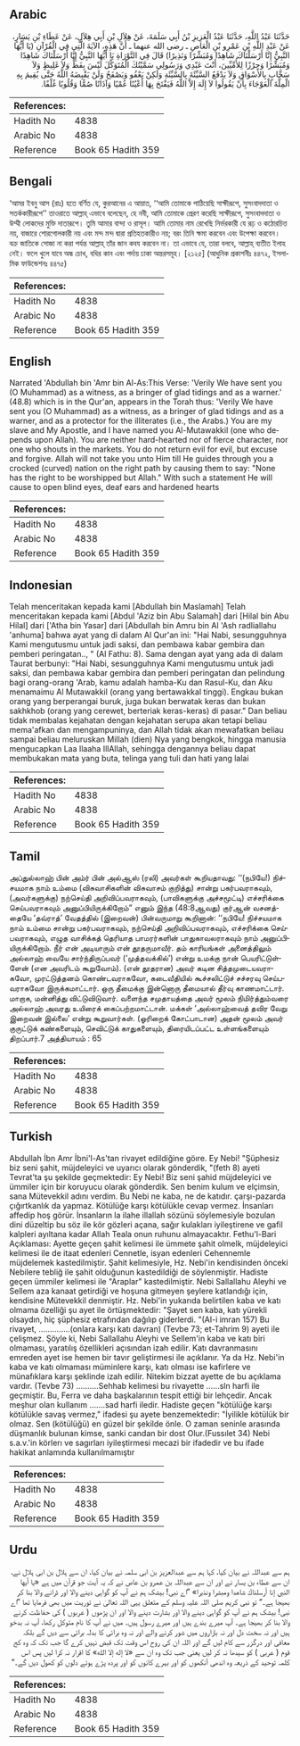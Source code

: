 ## Arabic


<div dir="rtl" lang="ar" style={{fontSize:'larger',backgroundColor:'#f8f9fa',padding:20}}>
حَدَّثَنَا عَبْدُ اللَّهِ، حَدَّثَنَا عَبْدُ الْعَزِيزِ بْنُ أَبِي سَلَمَةَ، عَنْ هِلاَلِ بْنِ أَبِي هِلاَلٍ، عَنْ عَطَاءِ بْنِ يَسَارٍ، عَنْ عَبْدِ اللَّهِ بْنِ عَمْرِو بْنِ الْعَاصِ ـ رضى الله عنهما ـ أَنَّ هَذِهِ، الآيَةَ الَّتِي فِي الْقُرْآنِ ‏(‏يَا أَيُّهَا النَّبِيُّ إِنَّا أَرْسَلْنَاكَ شَاهِدًا وَمُبَشِّرًا وَنَذِيرًا‏)‏ قَالَ فِي التَّوْرَاةِ يَا أَيُّهَا النَّبِيُّ إِنَّا أَرْسَلْنَاكَ شَاهِدًا وَمُبَشِّرًا وَحِرْزًا لِلأُمِّيِّينَ، أَنْتَ عَبْدِي وَرَسُولِي سَمَّيْتُكَ الْمُتَوَكِّلَ لَيْسَ بِفَظٍّ وَلاَ غَلِيظٍ وَلاَ سَخَّابٍ بِالأَسْوَاقِ وَلاَ يَدْفَعُ السَّيِّئَةَ بِالسَّيِّئَةِ وَلَكِنْ يَعْفُو وَيَصْفَحُ وَلَنْ يَقْبِضَهُ اللَّهُ حَتَّى يُقِيمَ بِهِ الْمِلَّةَ الْعَوْجَاءَ بِأَنْ يَقُولُوا لاَ إِلَهَ إِلاَّ اللَّهُ فَيَفْتَحَ بِهَا أَعْيُنًا عُمْيًا وَآذَانًا صُمًّا وَقُلُوبًا غُلْفًا‏.‏
</div>
<div style={{backgroundColor:'#f8f9fa',padding:20, marginBottom: 10}}><table> <thead> <tr> <th>References:</th> <th></th> </tr> </thead> <tbody><tr><td>Hadith No</td><td>4838</td></tr><tr><td>Arabic No</td><td>4838</td></tr><tr><td>Reference</td><td>Book 65 Hadith 359</td></tr></tbody></table></div>

## Bengali


<div dir="ltr" lang="bn" style={{fontSize:'larger',backgroundColor:'#f8f9fa',padding:20}}>
‘আমর ইবনু আস (রাঃ) হতে বর্ণিত যে, কুরআনের এ আয়াত, ‘‘আমি তোমাকে পাঠিয়েছি সাক্ষীরূপে, সুসংবাদদাতা ও সতর্ককারীরূপে’’ তাওরাতে আল্লাহ্ এভাবে বলেছেন, হে নবী, আমি তোমাকে প্রেরণ করেছি সাক্ষীরূপে, সুসংবাদদাতা ও উম্মী লোকদের মুক্তি দাতারূপে। তুমি আমার বান্দা ও রাসূল। আমি তোমার নাম রেখেছি নির্ভরকারী যে রূঢ় ও কঠোরচিত্ত নয়, বাজারে শোরগোলকারী নয় এবং মন্দ মন্দ দ্বারা প্রতিহতকারীও নয়; বরং তিনি ক্ষমা করবেন এবং উপেক্ষা করবেন। বক্র জাতিকে সোজা না করা পর্যন্ত আল্লাহ্ তাঁর জান কবয করবেন না। তা এভাবে যে, তারা বলবে, আল্লাহ্ ব্যতীত ইলাহ নেই। ফলে খুলে যাবে অন্ধ চোখ, বধির কান এবং পর্দায় ঢাকা অন্তরসমূহ। [২১২৫] (আধুনিক প্রকাশনীঃ ৪৪৭২, ইসলামিক ফাউন্ডেশনঃ ৪৪৭৫)
</div>
<div style={{backgroundColor:'#f8f9fa',padding:20, marginBottom: 10}}><table> <thead> <tr> <th>References:</th> <th></th> </tr> </thead> <tbody><tr><td>Hadith No</td><td>4838</td></tr><tr><td>Arabic No</td><td>4838</td></tr><tr><td>Reference</td><td>Book 65 Hadith 359</td></tr></tbody></table></div>

## English


<div dir="ltr" lang="en" style={{fontSize:'larger',backgroundColor:'#f8f9fa',padding:20}}>
Narrated 'Abdullah bin 'Amr bin Al-As:This Verse: 'Verily We have sent you (O Muhammad) as a witness, as a bringer of glad tidings and as a warner.' (48.8) which is in the Qur'an, appears in the Torah thus: 'Verily We have sent you (O Muhammad) as a witness, as a bringer of glad tidings and as a warner, and as a protector for the illiterates (i.e., the Arabs.) You are my slave and My Apostle, and I have named you Al-Mutawakkil (one who depends upon Allah). You are neither hard-hearted nor of fierce character, nor one who shouts in the markets. You do not return evil for evil, but excuse and forgive. Allah will not take you unto Him till He guides through you a crocked (curved) nation on the right path by causing them to say: "None has the right to be worshipped but Allah." With such a statement He will cause to open blind eyes, deaf ears and hardened hearts
</div>
<div style={{backgroundColor:'#f8f9fa',padding:20, marginBottom: 10}}><table> <thead> <tr> <th>References:</th> <th></th> </tr> </thead> <tbody><tr><td>Hadith No</td><td>4838</td></tr><tr><td>Arabic No</td><td>4838</td></tr><tr><td>Reference</td><td>Book 65 Hadith 359</td></tr></tbody></table></div>

## Indonesian


<div dir="ltr" lang="id" style={{fontSize:'larger',backgroundColor:'#f8f9fa',padding:20}}>
Telah menceritakan kepada kami [Abdullah bin Maslamah] Telah menceritakan kepada kami [Abdul 'Aziz bin Abu Salamah] dari [Hilal bin Abu Hilal] dari ['Atha bin Yasar] dari [Abdullah bin Amru bin Al 'Ash radliallahu 'anhuma] bahwa ayat yang di dalam Al Qur'an ini: "Hai Nabi, sesungguhnya Kami mengutusmu untuk jadi saksi, dan pembawa kabar gembira dan pemberi peringatan.., " (Al Fathu: 8). Sama dengan ayat yang ada di dalam Taurat berbunyi: "Hai Nabi, sesungguhnya Kami mengutusmu untuk jadi saksi, dan pembawa kabar gembira dan pemberi peringatan dan pelindung bagi orang-orang 'Arab, kamu adalah hamba-Ku dan Rasul-Ku, dan Aku menamaimu Al Mutawakkil (orang yang bertawakkal tinggi). Engkau bukan orang yang berperangai buruk, juga bukan berwatak keras dan bukan sakhkhob (orang yang cerewet, berteriak keras-keras) di pasar." Dan beliau tidak membalas kejahatan dengan kejahatan serupa akan tetapi beliau mema'afkan dan mengampuninya, dan Allah tidak akan mewafatkan beliau sampai beliau meluruskan Millah (dien) Nya yang bengkok, hingga manusia mengucapkan Laa Ilaaha IllAllah, sehingga dengannya beliau dapat membukakan mata yang buta, telinga yang tuli dan hati yang lalai
</div>
<div style={{backgroundColor:'#f8f9fa',padding:20, marginBottom: 10}}><table> <thead> <tr> <th>References:</th> <th></th> </tr> </thead> <tbody><tr><td>Hadith No</td><td>4838</td></tr><tr><td>Arabic No</td><td>4838</td></tr><tr><td>Reference</td><td>Book 65 Hadith 359</td></tr></tbody></table></div>

## Tamil


<div dir="ltr" lang="ta" style={{fontSize:'larger',backgroundColor:'#f8f9fa',padding:20}}>
அப்துல்லாஹ் பின் அம்ர் பின் அல்ஆஸ் (ரலி) அவர்கள் கூறியதாவது: ‘‘(நபியே!) நிச்சயமாக நாம் உம்மை (விசுவாசிகளின் விசுவாசம் குறித்து) சான்று பகர்பவராகவும், (அவர்களுக்கு) நற்செய்தி அறிவிப்பவராகவும், (பாவிகளுக்கு அச்சமூட்டி) எச்சரிக்கை செய்பவராகவும் அனுப்பியிருக்கிறோம்” எனும் இந்த (48:8ஆவது) குர்ஆன் வசனத்தையே ‘தவ்ராத்’ வேதத்தில் (இறைவன்) பின்வருமாறு கூறினான்: ‘‘நபியே! நிச்சயமாக நாம் உம்மை சான்று பகர்பவராகவும், நற்செய்தி அறிவிப்பவராகவும், எச்சரிக்கை செய்பவராகவும், எழுத வாசிக்கத் தெரியாத பாமரர்களின் பாதுகாவலராகவும் நாம் அனுப்பியிருக்கிறோம். நீர் என் அடியாரும் என் தூதருமாவீர். தம் காரியங்கள் அனைத்திலும் அல்லாஹ் வையே சார்ந்திருப்பவர் (‘முத்தவக்கில்’) என்று உமக்கு நான் பெயரிட்டுள்ளேன் (என அவரிடம் கூறுவோம்). (என் தூதரான) அவர் கடின சித்தமுடையவராகவோ, முரட்டுத்தனம் கொண்டவராகவோ, கடைவீதியில் கூச்சலிட்டுச் சச்சரவு செய்பவராகவோ இருக்கமாட்டார். ஒரு தீமைக்கு இன்னொரு தீமையால் தீர்வு காணமாட்டார். மாறாக, மன்னித்து விட்டுவிடுவார். வளைந்த சமுதாயத்தை அவர் மூலம் நிமிர்த்தும்வரை அல்லாஹ் அவரது உயிரைக் கைப்பற்றமாட்டான். மக்கள் ‘அல்லாஹ்வைத் தவிர வேறு இறைவன் இல்லை’ என்று கூறுவார்கள். (ஓரிறைக் கோட்பாடான) அதன் மூலம் அவர் குருட்டுக் கண்களையும், செவிட்டுக் காதுகளையும், திரையிடப்பட்ட உள்ளங்களையும் திறப்பார்.7 அத்தியாயம் : 65
</div>
<div style={{backgroundColor:'#f8f9fa',padding:20, marginBottom: 10}}><table> <thead> <tr> <th>References:</th> <th></th> </tr> </thead> <tbody><tr><td>Hadith No</td><td>4838</td></tr><tr><td>Arabic No</td><td>4838</td></tr><tr><td>Reference</td><td>Book 65 Hadith 359</td></tr></tbody></table></div>

## Turkish


<div dir="ltr" lang="tr" style={{fontSize:'larger',backgroundColor:'#f8f9fa',padding:20}}>
Abdullah İbn Amr İbni'l-As'tan rivayet edildiğine göıre. Ey Nebi! "Şüphesiz biz seni şahit, müjdeleyici ve uyarıcı olarak gönderdik, "(feth 8) ayeti Tevrat'ta şu şekilde geçmektedir: Ey Nebi! Biz seni şahid müjdeleyici ve ümmiler için bir koruyucu olarak gönderdik. Sen benim kulum ve elçimsin, sana Mütevekkil adını verdim. Bu Nebi ne kaba, ne de katıdır. çarşı-pazarda çığırtkanlık da yapmaz. Kötülüğe karşı kötülükle cevap vermez. İnsanları affedip hoş görür. İnsanların la ilahe illallah sözünü söylemesiyle bozulan dini düzeltip bu söz ile kör gözleri açana, sağır kulakları iyileştirene ve gafil kalpleri ayıltana kadar Allah Teala onun ruhunu almayacaktır. Fethu'l-Bari Açıklaması: Ayette geçen şahit kelimesi ile ümmete şahit olmelk, müjdeleyici kelimesi ile de itaat edenleri Cennetle, isyan edenleri Cehennemle müjdelemek kastedilmiştir. Şahit kelimesiyle, Hz. Nebi'in kendisinden önceki Nebilere tebliğ ile şahit olduğunun kastedildiği de söylenmiştir. Hadiste geçen ümmiler kelimesi ile "Araplar" kastedilmiştir. Nebi Sallallahu Aleyhi ve Sellem aza kanaat getirdiği ve hoşuna gitmeyen şeylere katlandığı için, kendisine Mütevekkil denmiştir. Hz. Nebi'in yukarıda belirtilen kaba ve katı olmama özelliği şu ayet ile örtüşmektedir: "Şayet sen kaba, katı yürekli olsaydın, hiç şüphesiz etrafından dağılıp giderlerdi. "(AI-i imran 157) Bu rivayet, ..............(onlara karşı katı davran) (Tevbe 73; et-Tahrim 9) ayeti ile çelişmez. Şöyle ki, Nebi Sallallahu Aleyhi ve Sellem'in kaba ve katı biri olmaması, yaratılış özellikleri açısından izah edilir. Katı davranmasını emreden ayet ise hemen bir tavır geliştirmesi ile açıklanır. Ya da Hz. Nebi'in kaba ve katı olmaması müminlere karşı, katı olması ise kafirlere ve münafıklara karşı şeklinde izah edilir. Nitekim bizzat ayette de bu açıklama vardır. (Tevbe 73) ..........Sehhab kelimesi bu rivayette ......sln harfi ile geçmiştir. Bu, Ferra ve daha başkalarının tespit ettiği bir lehçedir. Ancak meşhur olan kullanım .......sad harfi iledir. Hadiste geçen "kötülüğe karşı kötülükle savaş vermez," ifadesi şu ayete benzemektedir: "İyilikle kötülük bir olmaz. Sen (kötülüğü) en güzel bir şekilde önle. O zaman seninle arasında düşmanlık bulunan kimse, sanki candan bir dost Olur.(Fussılet 34) Nebi s.a.v.'in körlerı ve sagırları iyileştirmesi mecazi bir ifadedir ve bu ifade hakikat anlamında kullanılmamıştır
</div>
<div style={{backgroundColor:'#f8f9fa',padding:20, marginBottom: 10}}><table> <thead> <tr> <th>References:</th> <th></th> </tr> </thead> <tbody><tr><td>Hadith No</td><td>4838</td></tr><tr><td>Arabic No</td><td>4838</td></tr><tr><td>Reference</td><td>Book 65 Hadith 359</td></tr></tbody></table></div>

## Urdu


<div dir="rtl" lang="ur" style={{fontSize:'larger',backgroundColor:'#f8f9fa',padding:20}}>
ہم سے عبداللہ نے بیان کیا، کہا ہم سے عبدالعزیز بن ابی سلمہ نے بیان کیا، ان سے ہلال بن ابی ہلال نے، ان سے عطاء بن یسار نے اور ان سے عبداللہ بن عمرو بن عاص نے کہ یہ آیت جو قرآن میں ہے «يا أيها النبي إنا أرسلناك شاهدا ومبشرا ونذيرا‏» ”اے نبی! بیشک ہم نے آپ کو گواہی دینے والا اور ڈرانے والا بنا کر بھیجا ہے۔“ تو نبی کریم صلی اللہ علیہ وسلم کے متعلق یہی اللہ تعالیٰ نے توریت میں بھی فرمایا تھا ”اے نبی! بیشک ہم نے آپ کو گواہی دینے والا اور بشارت دینے والا اور ان پڑھوں ( عربوں ) کی حفاظت کرنے والا بنا کر بھیجا ہے۔ آپ میرے بندے ہیں اور میرے رسول ہیں۔ میں نے آپ کا نام متوکل رکھا، آپ نہ بدخو ہیں اور نہ سخت دل اور نہ بازاروں میں شور کرنے والے اور نہ وہ برائی کا بدلہ برائی سے دیں گے بلکہ معافی اور درگزر سے کام لیں گے اور اللہ ان کی روح اس وقت تک قبض نہیں کرے گا جب تک کہ وہ کج قوم ( عربی ) کو سیدھا نہ کر لیں یعنی جب تک وہ ان سے «لا إله إلا الله» کا اقرار نہ کرا لیں پس اس کلمہ توحید کے ذریعہ وہ اندھی آنکھوں کو اور بہرے کانوں کو اور پردہ پڑے ہوئے دلوں کو کھول دیں گے۔“
</div>
<div style={{backgroundColor:'#f8f9fa',padding:20, marginBottom: 10}}><table> <thead> <tr> <th>References:</th> <th></th> </tr> </thead> <tbody><tr><td>Hadith No</td><td>4838</td></tr><tr><td>Arabic No</td><td>4838</td></tr><tr><td>Reference</td><td>Book 65 Hadith 359</td></tr></tbody></table></div>